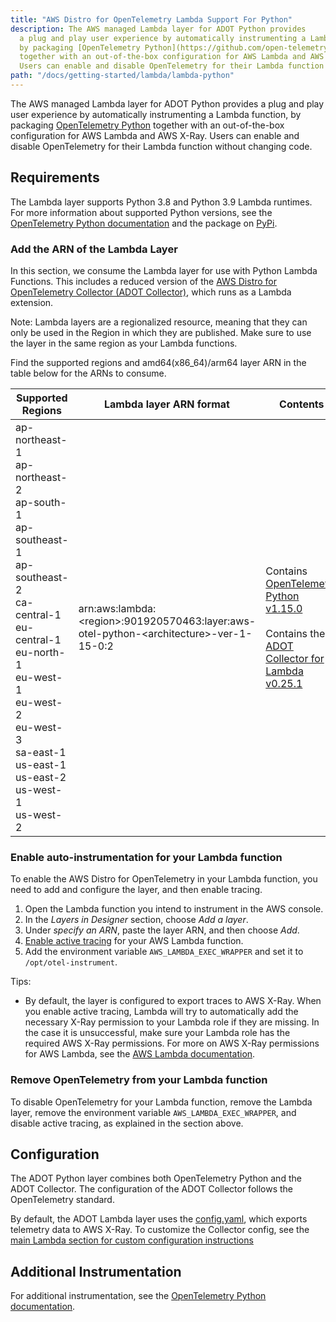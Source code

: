 ```yaml
---
title: "AWS Distro for OpenTelemetry Lambda Support For Python"
description: The AWS managed Lambda layer for ADOT Python provides
  a plug and play user experience by automatically instrumenting a Lambda function,
  by packaging [OpenTelemetry Python](https://github.com/open-telemetry/opentelemetry-python)
  together with an out-of-the-box configuration for AWS Lambda and AWS X-Ray.
  Users can enable and disable OpenTelemetry for their Lambda function without changing code.
path: "/docs/getting-started/lambda/lambda-python"
---
```



The AWS managed Lambda layer for ADOT Python provides a plug and play user experience by automatically instrumenting a Lambda function, by packaging [OpenTelemetry Python](https://aws-otel.github.io/docs/getting-started/python-sdk) together with an out-of-the-box configuration for AWS Lambda and AWS X-Ray. Users can enable and disable OpenTelemetry for their Lambda function without changing code.

<SectionSeparator />

## Requirements

The Lambda layer supports Python 3.8 and Python 3.9 Lambda runtimes. For more information about supported Python versions, see the [OpenTelemetry Python documentation](https://github.com/open-telemetry/opentelemetry-python/blob/master/README.md#supported-runtimes) and the package on [PyPi](https://pypi.org/project/opentelemetry-api/).

### Add the ARN of the Lambda Layer

In this section, we consume the Lambda layer for use with Python Lambda Functions.
This includes a reduced version of the [AWS Distro for OpenTelemetry Collector (ADOT Collector)](https://github.com/aws-observability/aws-otel-collector),
which runs as a Lambda extension.

Note: Lambda layers are a regionalized resource, meaning that they can only be used in the Region in which they are published. Make sure to use the layer in the same region as your Lambda functions.

Find the supported regions and amd64(x86_64)/arm64 layer ARN in the table below for the ARNs to consume.

| Supported Regions                                                                                                                                                                                                                                       | Lambda layer ARN format                                                                  | Contents                                                                                                                                                                                                                                                                                |
| ------------------------------------------------------------------------------------------------------------------------------------------------------------------------------------------------------------------------------------------------------- | ---------------------------------------------------------------------------------------- | --------------------------------------------------------------------------------------------------------------------------------------------------------------------------------------------------------------------------------------------------------------------------------------- |
| ap-northeast-1<br/>ap-northeast-2<br/>ap-south-1<br/>ap-southeast-1<br/>ap-southeast-2<br/>ca-central-1<br/>eu-central-1<br/>eu-north-1<br/>eu-west-1<br/>eu-west-2<br/>eu-west-3<br/>sa-east-1<br/>us-east-1<br/>us-east-2<br/>us-west-1<br/>us-west-2 | arn:aws:lambda:<region\>:901920570463:layer:aws-otel-python-<architecture\>-ver-1-15-0:2 | Contains [OpenTelemetry Python v1.15.0](https://github.com/open-telemetry/opentelemetry-python/releases/tag/v1.15.0) <br/><br/> Contains the [ADOT Collector for Lambda v0.25.1](https://github.com/aws-observability/aws-otel-collector/releases/tag/pkg%2Flambdacomponents%2Fv0.25.1) |

### Enable auto-instrumentation for your Lambda function

To enable the AWS Distro for OpenTelemetry in your Lambda function, you need to add and configure the layer, and then enable tracing.

1. Open the Lambda function you intend to instrument in the AWS console.
2. In the _Layers in Designer_ section, choose _Add a layer_.
3. Under _specify an ARN_, paste the layer ARN, and then choose _Add_.
4. [Enable active tracing](https://docs.aws.amazon.com/lambda/latest/dg/services-xray.html) for your AWS Lambda function.
5. Add the environment variable `AWS_LAMBDA_EXEC_WRAPPER` and set it to `/opt/otel-instrument`.

Tips:

- By default, the layer is configured to export traces to AWS X-Ray.
  When you enable active tracing, Lambda will try to automatically add the necessary X-Ray permission to your Lambda role if they are missing.
  In the case it is unsuccessful, make sure your Lambda role has the required AWS X-Ray permissions.
  For more on AWS X-Ray permissions for AWS Lambda, see the [AWS Lambda documentation](https://docs.aws.amazon.com/lambda/latest/dg/services-xray.html#services-xray-permissions).

### Remove OpenTelemetry from your Lambda function

To disable OpenTelemetry for your Lambda function, remove the Lambda layer,
remove the environment variable `AWS_LAMBDA_EXEC_WRAPPER`, and disable active tracing, as explained in the section above.

<SectionSeparator />

## Configuration

The ADOT Python layer combines both OpenTelemetry Python and the ADOT Collector.
The configuration of the ADOT Collector follows the OpenTelemetry standard.

By default, the ADOT Lambda layer uses the [config.yaml](https://github.com/aws-observability/aws-otel-lambda/blob/main/adot/collector/config.yaml),
which exports telemetry data to AWS X-Ray. To customize the Collector config,
see the [main Lambda section for custom configuration instructions](/docs/getting-started/lambda#custom-configuration-for-the-adot-collector-on-lambda)

<SectionSeparator />

## Additional Instrumentation

For additional instrumentation, see the [OpenTelemetry Python documentation](https://github.com/open-telemetry/opentelemetry-python).
